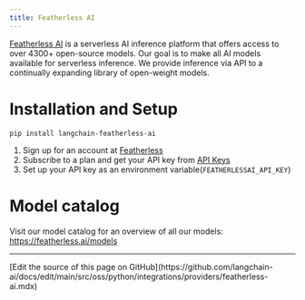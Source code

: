 ```yaml
---
title: Featherless AI
---
```


[Featherless AI](https://featherless.ai/) is a serverless AI inference platform that offers access to over 4300+ open-source models. Our goal is to make all AI models available for serverless inference. We provide inference via API to a continually expanding library of open-weight models.

# Installation and Setup
`pip install langchain-featherless-ai`
1. Sign up for an account at [Featherless](https://featherless.ai/register)
2. Subscribe to a plan and get your API key from [API Keys](https://featherless.ai/account/api-keys)
3. Set up your API key as an environment variable(`FEATHERLESSAI_API_KEY`)

# Model catalog
Visit our model catalog for an overview of all our models: https://featherless.ai/models

---

<Callout icon="pen-to-square" iconType="regular">
  [Edit the source of this page on GitHub](https://github.com/langchain-ai/docs/edit/main/src/oss/python/integrations/providers/featherless-ai.mdx)
</Callout>
